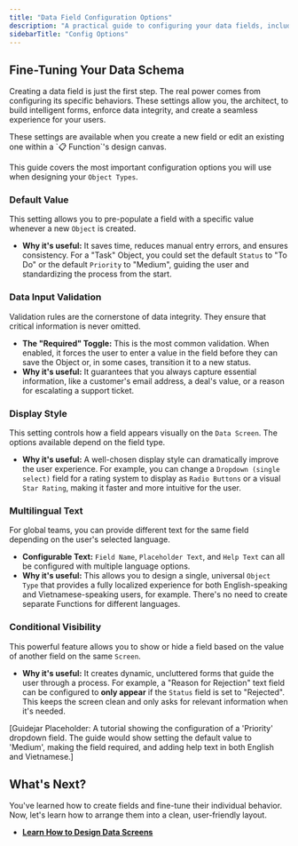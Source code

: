 ```yaml
---
title: "Data Field Configuration Options"
description: "A practical guide to configuring your data fields, including setting default values, enforcing data validation rules, customizing display styles, and more."
sidebarTitle: "Config Options"
---
```


## Fine-Tuning Your Data Schema

Creating a data field is just the first step. The real power comes from configuring its specific behaviors. These settings allow you, the architect, to build intelligent forms, enforce data integrity, and create a seamless experience for your users.

<Info>
  These settings are available when you create a new field or edit an existing one within a `📋 Function`'s design canvas.
</Info>

This guide covers the most important configuration options you will use when designing your `Object Types`.

### Default Value

This setting allows you to pre-populate a field with a specific value whenever a new `Object` is created.

- **Why it's useful:** It saves time, reduces manual entry errors, and ensures consistency. For a "Task" Object, you could set the default `Status` to "To Do" or the default `Priority` to "Medium", guiding the user and standardizing the process from the start.

### Data Input Validation

Validation rules are the cornerstone of data integrity. They ensure that critical information is never omitted.

- **The "Required" Toggle:** This is the most common validation. When enabled, it forces the user to enter a value in the field before they can save the Object or, in some cases, transition it to a new status.
- **Why it's useful:** It guarantees that you always capture essential information, like a customer's email address, a deal's value, or a reason for escalating a support ticket.

### Display Style

This setting controls how a field appears visually on the `Data Screen`. The options available depend on the field type.

- **Why it's useful:** A well-chosen display style can dramatically improve the user experience. For example, you can change a `Dropdown (single select)` field for a rating system to display as `Radio Buttons` or a visual `Star Rating`, making it faster and more intuitive for the user.

### Multilingual Text

For global teams, you can provide different text for the same field depending on the user's selected language.

- **Configurable Text:** `Field Name`, `Placeholder Text`, and `Help Text` can all be configured with multiple language options.
- **Why it's useful:** This allows you to design a single, universal `Object Type` that provides a fully localized experience for both English-speaking and Vietnamese-speaking users, for example. There's no need to create separate Functions for different languages.

### Conditional Visibility

This powerful feature allows you to show or hide a field based on the value of another field on the same `Screen`.

- **Why it's useful:** It creates dynamic, uncluttered forms that guide the user through a process. For example, a "Reason for Rejection" text field can be configured to **only appear** if the `Status` field is set to "Rejected". This keeps the screen clean and only asks for relevant information when it's needed.

[Guidejar Placeholder: A tutorial showing the configuration of a 'Priority' dropdown field. The guide would show setting the default value to 'Medium', making the field required, and adding help text in both English and Vietnamese.]

## What's Next?

You've learned how to create fields and fine-tune their individual behavior. Now, let's learn how to arrange them into a clean, user-friendly layout.

- [**Learn How to Design Data Screens**](/en/02-platform/platform-overview/data-fields/data-screens)
